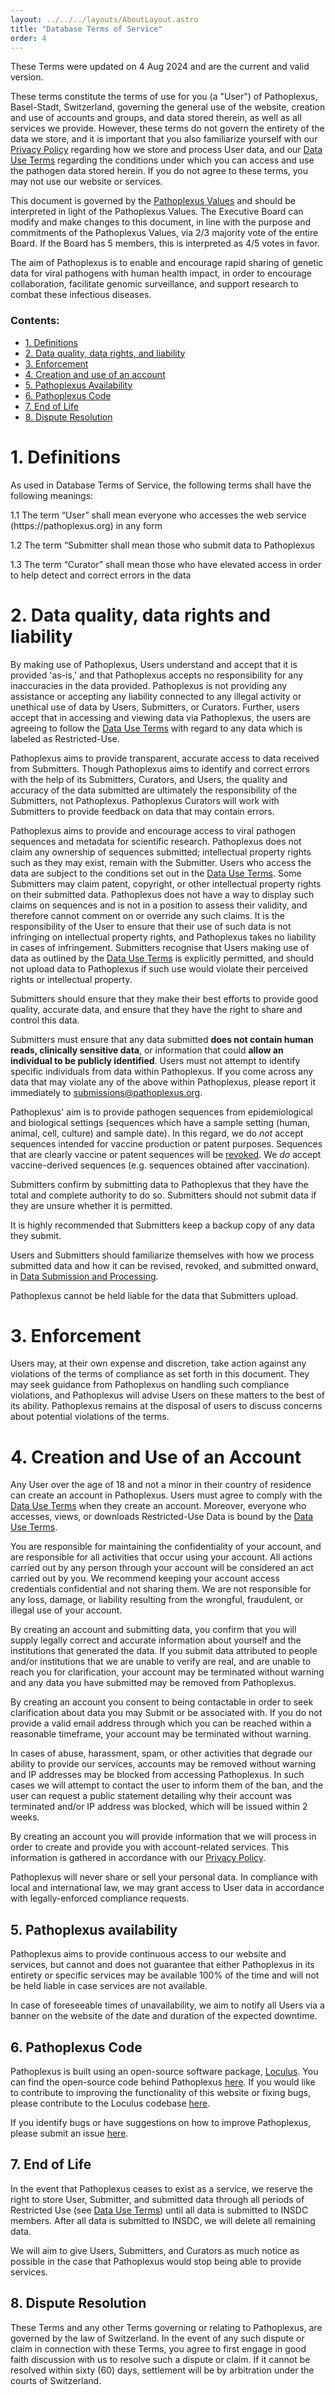 ---
layout: ../../../layouts/AboutLayout.astro
title: "Database Terms of Service"
order: 4
---

These Terms were updated on 4 Aug 2024 and are the current and valid version.

These terms constitute the terms of use for you (a "User") of Pathoplexus, Basel-Stadt, Switzerland, governing the general use of the website, creation and use of accounts and groups, and data stored therein, as well as all services we provide. However, these terms do not govern the entirety of the data we store, and it is important that you also familiarize yourself with our [Privacy Policy](/about/terms-of-use/privacy-policy) regarding how we store and process User data, and our [Data Use Terms](/about/terms-of-use/data-use-terms) regarding the conditions under which you can access and use the pathogen data stored herein. If you do not agree to these terms, you may not use our website or services.

This document is governed by the [Pathoplexus Values](/about/governance/values) and should be interpreted in light of the Pathoplexus Values. The Executive Board can modify and make changes to this document, in line with the purpose and commitments of the Pathoplexus Values, via 2/3 majority vote of the entire Board. If the Board has 5 members, this is interpreted as 4/5 votes in favor. 

The aim of Pathoplexus is to enable and encourage rapid sharing of genetic data for viral pathogens with human health impact, in order to encourage collaboration, facilitate genomic surveillance, and support research to combat these infectious diseases. 


### Contents:
- [1. Definitions](#1-definitions)
- [2. Data quality, data rights, and liability](#2-data-quality-data-rights-and-liability)
- [3. Enforcement](#3-enforcement)
- [4. Creation and use of an account](#4-creation-and-use-of-an-account)
- [5. Pathoplexus Availability](#5-pathoplexus-availability)
- [6. Pathoplexus Code](#6-pathoplexus-code)
- [7. End of Life](#7-end-of-life)
- [8. Dispute Resolution](#8-dispute-resolution)

# 1. Definitions
As used in Database Terms of Service, the following terms shall have the following meanings:

<div class="indent"><div class="indent">
1.1 The term “User” shall mean everyone who accesses the web service (https://pathoplexus.org) in any form

1.2 The term “Submitter shall mean those who submit data to Pathoplexus 

1.3 The term “Curator” shall mean those who have elevated access in order to help detect and correct errors in the data

</div></div>

# 2. Data quality, data rights and liability

By making use of Pathoplexus, Users understand and accept that it is provided 'as-is,' and that Pathoplexus accepts no responsibility for any inaccuracies in the data provided. 
Pathoplexus is not providing any assistance or accepting any liability connected to any illegal activity or unethical use of data by Users, Submitters, or Curators.
Further, users accept that in accessing and viewing data via Pathoplexus, the users are agreeing to follow the [Data Use Terms](/about/terms-of-use/data-use-terms) with regard to any data which is labeled as Restricted-Use.

Pathoplexus aims to provide transparent, accurate access to data received from Submitters. Though Pathoplexus aims to identify and correct errors with the help of its Submitters, Curators, and Users, the quality and accuracy of the data submitted are ultimately the responsibility of the Submitters, not Pathoplexus.  Pathoplexus Curators will work with Submitters to provide feedback on data that may contain errors.

Pathoplexus aims to provide and encourage access to viral pathogen sequences and metadata for scientific research. Pathoplexus does not claim any ownership of sequences submitted; intellectual property rights such as they may exist, remain with the Submitter. Users who access the data are subject to the conditions set out in the [Data Use Terms](/about/terms-of-use/data-use-terms). Some Submitters may claim patent, copyright, or other intellectual property rights on their submitted data. Pathoplexus does not have a way to display such claims on sequences and is not in a position to assess their validity, and therefore cannot comment on or override any such claims. It is the responsibility of the User to ensure that their use of such data is not infringing on intellectual property rights, and Pathoplexus takes no liability in cases of infringement. Submitters recognise that Users making use of data as outlined by the [Data Use Terms](/about/terms-of-use/data-use-terms) is explicitly permitted, and should not upload data to Pathoplexus if such use would violate their perceived rights or intellectual property.

Submitters should ensure that they make their best efforts to provide good quality, accurate data, and ensure that they have the right to share and control this data.

Submitters must ensure that any data submitted **does not contain human reads, clinically sensitive data**, or information that could **allow an individual to be publicly identified**. Users must not attempt to identify specific individuals from data within Pathoplexus. If you come across any data that may violate any of the above within Pathoplexus, please report it immediately to [submissions@pathoplexus.org](mailto:submissions@pathoplexus.org).

Pathoplexus' aim is to provide pathogen sequences from epidemiological and biological settings (sequences which have a sample setting (human, animal, cell, culture) and sample date). In this regard, we do *not* accept sequences intended for vaccine production or patent purposes. Sequences that are clearly vaccine or patent sequences will be [revoked](/docs/how-to/revoke-sequences). We *do* accept vaccine-derived sequences (e.g. sequences obtained after vaccination).

Submitters confirm by submitting data to Pathoplexus that they have the total and complete authority to do so. Submitters should not submit data if they are unsure whether it is permitted.

It is highly recommended that Submitters keep a backup copy of any data they submit. 

Users and Submitters should familiarize themselves with how we process submitted data and how it can be revised, revoked, and submitted onward, in [Data Submission and Processing](/about/governance/data-submission).

Pathoplexus cannot be held liable for the data that Submitters upload.

# 3. Enforcement

Users may, at their own expense and discretion, take action against any violations of the terms of compliance as set forth in this document. They may seek guidance from Pathoplexus on handling such compliance violations, and Pathoplexus will advise Users on these matters to the best of its ability. Pathoplexus remains at the disposal of users to discuss concerns about potential violations of the terms.

# 4. Creation and Use of an Account

Any User over the age of 18 and not a minor in their country of residence can create an account in Pathoplexus. 
Users must agree to comply with the [Data Use Terms](/about/terms-of-use/data-use-terms) when they create an account. 
Moreover, everyone who accesses, views, or downloads Restricted-Use Data is bound by the [Data Use Terms](/about/terms-of-use/data-use-terms).

You are responsible for maintaining the confidentiality of your account, and are responsible for all activities that occur using your account. All actions carried out by any person through your account will be considered an act carried out by you. We recommend keeping your account access credentials confidential and not sharing them. We are not responsible for any loss, damage, or liability resulting from the wrongful, fraudulent, or illegal use of your account.

By creating an account and submitting data, you confirm that you will supply legally correct and accurate information about yourself and the institutions that generated the data. If you submit data attributed to people and/or institutions that we are unable to verify are real, and are unable to reach you for clarification, your account may be terminated without warning and any data you have submitted may be removed from Pathoplexus.

By creating an account you consent to being contactable in order to seek clarification about data you may Submit or be associated with. If you do not provide a valid email address through which you can be reached within a reasonable timeframe, your account may be terminated without warning.

In cases of abuse, harassment, spam, or other activities that degrade our ability to provide our services, accounts may be removed without warning and IP addresses may be blocked from accessing Pathoplexus. In such cases we will attempt to contact the user to inform them of the ban, and the user can request a public statement detailing why their account was terminated and/or IP address was blocked, which will be issued within 2 weeks.

By creating an account you will provide information that we will process in order to create and provide you with account-related services.
This information is gathered in accordance with our [Privacy Policy](/about/terms-of-use/privacy-policy).

Pathoplexus will never share or sell your personal data. 
In compliance with local and international law, we may grant access to User data in accordance with legally-enforced compliance requests.

## 5. Pathoplexus availability

Pathoplexus aims to provide continuous access to our website and services, but cannot and does not guarantee that either Pathoplexus in its entirety or specific services may be available 100% of the time and will not be held liable in case services are not available.

In case of foreseeable times of unavailability, we aim to notify all Users via a banner on the website of the date and duration of the expected downtime.

## 6. Pathoplexus Code

Pathoplexus is built using an open-source software package, [Loculus](https://github.com/loculus-project). 
You can find the open-source code behind Pathoplexus [here](https://github.com/pathoplexus/pathoplexus). 
If you would like to contribute to improving the functionality of this website or fixing bugs, please contribute to the Loculus codebase [here](https://github.com/loculus-project). 

If you identify bugs or have suggestions on how to improve Pathoplexus, please submit an issue [here](https://github.com/pathoplexus/pathoplexus/issues).

## 7. End of Life

In the event that Pathoplexus ceases to exist as a service, we reserve the right to store User, Submitter, and submitted data through all periods of Restricted Use (see [Data Use Terms](/about/terms-of-use/data-use-terms)) until all data is submitted to INSDC members.
After all data is submitted to INSDC, we will delete all remaining data.

We will aim to give Users, Submitters, and Curators as much notice as possible in the case that Pathoplexus would stop being able to provide services.

## 8. Dispute Resolution

These Terms and any other Terms governing or relating to Pathoplexus, are governed by the law of Switzerland. In the event of any such dispute or claim in connection with these Terms, you agree to first engage in good faith discussion with us to resolve such a dispute or claim. If it cannot be resolved within sixty (60) days, settlement will be by arbitration under the courts of Switzerland.




